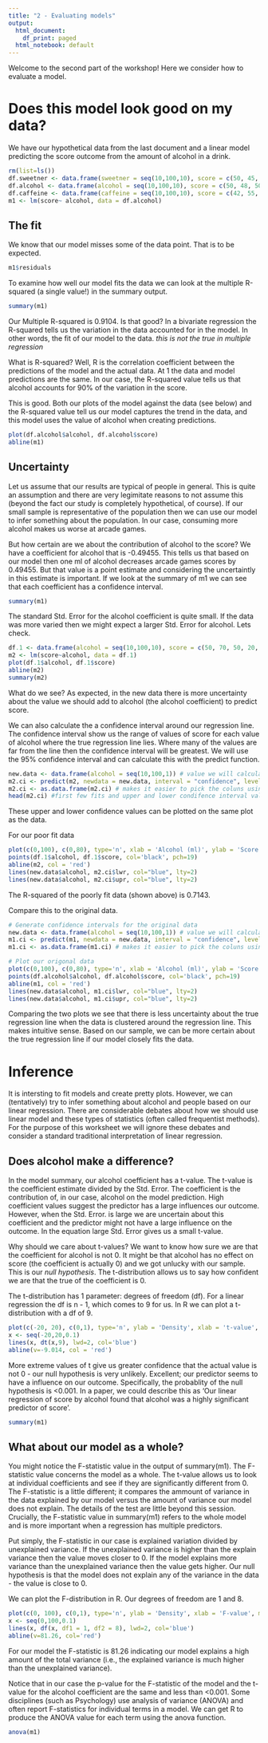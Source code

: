 ```yaml
---
title: "2 - Evaluating models"
output:
  html_document:
    df_print: paged
  html_notebook: default
---
```


Welcome to the second part of the workshop! Here we consider how to evaluate a model.

# Does this model look good on my data?

We have our hypothetical data from the last document and a linear model predicting the score outcome from the amount of alcohol in a drink.

```r
rm(list=ls())
df.sweetner <- data.frame(sweetner = seq(10,100,10), score = c(50, 45, 55, 58, 55, 51, 59, 60, 50, 55))
df.alcohol <- data.frame(alcohol = seq(10,100,10), score = c(50, 48, 50, 35, 28, 30, 20, 21, 20, 2))
df.caffeine <- data.frame(caffeine = seq(10,100,10), score = c(42, 55, 60, 70, 68, 75, 78, 60, 50, 30))
m1 <- lm(score~ alcohol, data = df.alcohol)
```

## The fit

We know that our model misses some of the data point. That is to be expected.

```r
m1$residuals
```

To examine how well our model fits the data we can look at the multiple R-squared (a single value!) in the summary output.

```r
summary(m1)
```

Our Multiple R-squared is 0.9104. Is that good? In a bivariate regression the R-squared tells us the variation in the data accounted for in the model. In other words, the fit of our model to the data. _this is not the true in multiple regression_ 

What is R-squared? Well, R is the correlation coefficient between the predictions of the model and the actual data. At 1 the data and model predictions are the same. In our case, the R-squared value tells us that alcohol accounts for 90% of the variation in the score.

This is good. Both our plots of the model against the data (see below) and the R-squared value tell us our model captures the trend in the data, and this model uses the value of alcohol when creating predictions.

```r
plot(df.alcohol$alcohol, df.alcohol$score)
abline(m1)
```

## Uncertainty

Let us assume that our results are typical of people in general. This is quite an assumption and there are very legimitate reasons to not assume this (beyond the fact our study is completely hypothetical, of course). If our small sample is representative of the population then we can use our model to infer something about the population. In our case, consuming more alcohol makes us worse at arcade games.

But how certain are we about the contribution of alcohol to the score? We have a coefficient for alcohol that is -0.49455. This tells us that based on our model then one ml of alcohol decreases arcade games scores by 0.49455. But that value is a point estimate and considering the uncertaintly in this estimate is important. If we look at the summary of m1 we can see that each coefficient has a confidence interval.

```r
summary(m1)
```

The standard Std. Error for the alcohol coefficient is quite small. If the data was more varied then we might expect a larger Std. Error for alcohol. Lets check.

```r
df.1 <- data.frame(alcohol = seq(10,100,10), score = c(50, 70, 50, 20, 28, 30, 10, 21, 20, 2))
m2 <- lm(score~alcohol, data = df.1)
plot(df.1$alcohol, df.1$score)
abline(m2)
summary(m2)
```
What do we see? As expected, in the new data there is more uncertainty about the value we should add to alcohol (the alcohol coefficient) to predict score.

We can also calculate the a confidence interval around our regression line. The confidence interval show us the range of values of score for each value of alcohol where the true regression line lies. Where many of the values are far from the line then the confidence interval will be greatest. We will use the 95% confidence interval and can calculate this with the predict function.

```r
new.data <- data.frame(alcohol = seq(10,100,1)) # value we will calculate the confidence interval for
m2.ci <- predict(m2, newdata = new.data, interval = "confidence", level = 0.95)
m2.ci <- as.data.frame(m2.ci) # makes it easier to pick the coluns using syntax we already know
head(m2.ci) #first few fits and upper and lower condifence interval values
```

These upper and lower confidence values can be plotted on the same plot as the data.

For our poor fit data

```r
plot(c(0,100), c(0,80), type='n', xlab = 'Alcohol (ml)', ylab = 'Score', main = 'Poorly fit alcohol data')
points(df.1$alcohol, df.1$score, col='black', pch=19)
abline(m2, col = 'red')
lines(new.data$alcohol, m2.ci$lwr, col="blue", lty=2)
lines(new.data$alcohol, m2.ci$upr, col="blue", lty=2)
```

The R-squared of the poorly fit data (shown above) is 0.7143.

Compare this to the original data.

```r
# Generate confidence intervals for the original data
new.data <- data.frame(alcohol = seq(10,100,1)) # value we will calculate the confidence interval for
m1.ci <- predict(m1, newdata = new.data, interval = "confidence", level = 0.95)
m1.ci <- as.data.frame(m1.ci) # makes it easier to pick the coluns using syntax we already know

# Plot our origonal data
plot(c(0,100), c(0,80), type='n', xlab = 'Alcohol (ml)', ylab = 'Score', main = 'Well fit alcohol data')
points(df.alcohol$alcohol, df.alcohol$score, col='black', pch=19)
abline(m1, col = 'red')
lines(new.data$alcohol, m1.ci$lwr, col="blue", lty=2)
lines(new.data$alcohol, m1.ci$upr, col="blue", lty=2)
```

Comparing the two plots we see that there is less uncertainty about the true regression line when the data is clustered around the regression line. This makes intuitive sense. Based on our sample, we can be more certain about the true regression line if our model closely fits the data.

# Inference

It is intersting to fit models and create pretty plots. However, we can (tentatively) try to infer something about alcohol and people based on our linear regression. There are considerable debates about how we should use linear model and these types of statistics (often called frequentist methods). For the purpose of this worksheet we will ignore these debates and consider a standard traditional interpretation of linear regression.

## Does alcohol make a difference?

In the model summary, our alcohol coefficient has a t-value. The t-value is the coefficient estimate divided by the Std. Error. The coefficient is the contribution of, in our case, alcohol on the model prediction. High coefficient values suggest the predictor has a large influences our outcome. However, when the Std. Error. is large we are uncertain about this coefficient and the predictor might not have a large influence on the outcome. In the equation large Std. Error gives us a small t-value.

Why should we care about t-values? We want to know how sure we are that the coefficient for alcohol is not 0. It might be that alcohol has no effect on score (the coefficient is actually 0) and we got unlucky with our sample. This is our *null hypothesis*. The t-distribution allows us to say how confident we are that the true of the coefficient is 0.

The t-distribution has 1 parameter: degrees of freedom (df). For a linear regression the df is n - 1, which comes to 9 for us. In R we can plot a t-distribution with a df of 9.

```r
plot(c(-20, 20), c(0,1), type='n', ylab = 'Density', xlab = 't-value', main = 't-distribution with 9 degrees of freedom')
x <- seq(-20,20,0.1)
lines(x, dt(x,9), lwd=2, col='blue')
abline(v=-9.014, col = 'red')
```

More extreme values of t give us greater confidence that the actual value is not 0 - our null hypothesis is very unlikely. Excellent; our predictor seems to have a  influence on our outcome. Specifically, the probablity of the null hypothesis is <0.001. In a paper, we could describe this as 'Our linear regression of score by alcohol found that alcohol was a highly significant predictor of score'. 

```r
summary(m1)
```


## What about our model as a whole?

You might notice the F-statistic value in the output of summary(m1). The F-statistic value concerns the model as a whole. The t-value allows us to look at individual coefficients and see if they are significantly different from 0. The F-statistic is a little different; it compares the ammount of variance in the data explained by our model versus the amount of variance our model does not explain. The details of the test are little beyond this session. Crucially, the F-statistic value in summary(m1) refers to the whole model and is more important when a regression has multiple predictors.

Put simply, the F-statistic in our case is explained variation divided by unexplained variance. If the unexplained variance is higher than the explain variance then the value moves closer to 0. If the model explains more variance than the unexplained variance then the value gets higher. Our null hypothesis is that the model does not explain any of the variance in the data - the value is close to 0. 

We can plot the F-distribution in R. Our degrees of freedom are 1 and 8.

```r
plot(c(0, 100), c(0,1), type='n', ylab = 'Density', xlab = 'F-value', main = 'F-distribution with df of 1 and 8')
x <- seq(0,100,0.1)
lines(x, df(x, df1 = 1, df2 = 8), lwd=2, col='blue')
abline(v=81.26, col='red')
```

For our model the F-statistic is 81.26 indicating our model explains a high amount of the total variance (i.e., the explained variance is much higher than the unexplained variance).

Notice that in our case the p-value for the F-statistic of the model and the t-value for the alcohol coefficient are the same and less than <0.001. Some disciplines (such as Psychology) use analysis of variance (ANOVA) and often report F-statistics for individual terms in a model. We can get R to produce the ANOVA value for each term using the anova function.

```r
anova(m1)
```

